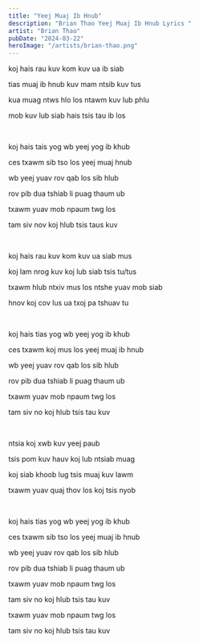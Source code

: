 ```yaml
---
title: "Yeej Muaj Ib Hnub"
description: "Brian Thao Yeej Muaj Ib Hnub Lyrics "
artist: "Brian Thao"
pubDate: "2024-03-22"
heroImage: "/artists/brian-thao.png"
---
```


koj hais rau kuv kom kuv ua ib siab

tias muaj ib hnub kuv mam ntsib kuv tus

kua muag ntws hlo los ntawm kuv lub phlu

mob kuv lub siab hais tsis tau ib los

<br />

koj hais tais yog wb yeej yog ib khub

ces txawm sib tso los yeej muaj hnub

wb yeej yuav rov qab los sib hlub

rov pib dua tshiab li puag thaum ub

txawm yuav mob npaum twg los

tam siv nov koj hlub tsis taus kuv

<br />

koj hais rau kuv kom kuv ua siab mus

koj lam nrog kuv koj lub siab tsis tu/tus

txawm hlub ntxiv mus los ntshe yuav mob siab

hnov koj cov lus ua txoj pa tshuav tu

<br />

koj hais tias yog wb yeej yog ib khub

ces txawm koj mus los yeej muaj ib hnub

wb yeej yuav rov qab los sib hlub

rov pib dua tshiab li puag thaum ub

txawm yuav mob npaum twg los

tam siv no koj hlub tsis tau kuv

<br />

ntsia koj xwb kuv yeej paub

tsis pom kuv hauv koj lub ntsiab muag

koj siab khoob lug tsis muaj kuv lawm

txawm yuav quaj thov los koj tsis nyob

<br />

koj hais tias yog wb yeej yog ib khub

ces txawm sib tso los yeej muaj ib hnub

wb yeej yuav rov qab los sib hlub

rov pib dua tshiab li puag thaum ub

txawm yuav mob npaum twg los

tam siv no koj hlub tsis tau kuv

txawm yuav mob npaum twg los

tam siv no koj hlub tsis tau kuv
